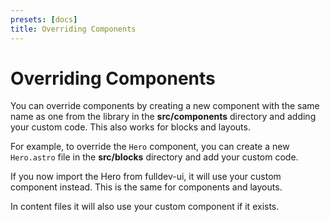 ```yaml
---
presets: [docs]
title: Overriding Components
---
```


# Overriding Components

You can override components by creating a new component with the same name as one from the library in the **src/components** directory and adding your custom code. This also works for blocks and layouts.

For example, to override the `Hero` component, you can create a new `Hero.astro` file in the **src/blocks** directory and add your custom code.

If you now import the Hero from fulldev-ui, it will use your custom component instead. This is the same for components and layouts.

In content files it will also use your custom component if it exists.
